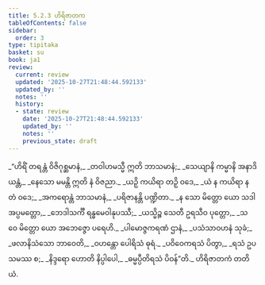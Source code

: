 ```yaml
---
title: 5.2.3 ဟိရိဇာတက
tableOfContents: false
sidebar:
  order: 3
type: tipitaka
basket: su
book: ja1
review:
  current: review
  updated: '2025-10-27T21:48:44.592133'
  updated_by: ''
  notes: ''
  history:
  - state: review
    date: '2025-10-27T21:48:44.592133'
    updated_by: ''
    notes: ''
    previous_state: draft
---
```



<ReviewStatus review={frontmatter.review} showDetails={true} />

<HypothesisAnnotation frontmatter={frontmatter} />

<DynamicBreadcrumb />

<Division number="70" book="ja1" e="ch" v="22" p="128">

<Paragraph number="1229" type="verses" book="ja1">
_“ဟိရိံ တရန္တံ ဝိဇိဂုစ္ဆမာနံ,_  
_တဝါဟမသ္မီ ဣတိ ဘာသမာနံ;_  
_သေယျာနိ ကမ္မာနိ အနာဒိယန္တံ,_  
_နေသော မမန္တိ ဣတိ နံ ဝိဇညာ._  

</Paragraph>

</Division>
<Division number="71" book="ja1" e="ch" v="22" p="128">

<Paragraph number="1230" type="verses" book="ja1">
_ယဉှိ ကယိရာ တဉှိ ဝဒေ,_  
_ယံ န ကယိရာ န တံ ဝဒေ;_  
_အကရောန္တံ ဘာသမာနံ,_  
_ပရိဇာနန္တိ ပဏ္ဍိတာ._  

</Paragraph>

</Division>
<Division number="72" book="ja1" e="ch" v="22" p="129">

<Paragraph number="1231" type="verses" book="ja1">
_န သော မိတ္တော ယော သဒါ အပ္ပမတ္တော,_  
_ဘေဒါသင်္ကီ ရန္ဓမေဝါနုပဿီ;_  
_ယသ္မိဉ္စ သေတီ ဥရသီဝ ပုတ္တော,_  
_သ ဝေ မိတ္တော ယော အဘေဇ္ဇော ပရေဟိ._  

</Paragraph>

</Division>
<Division number="73" book="ja1" e="ch" v="22" p="129">

<Paragraph number="1232" type="verses" book="ja1">
_ပါမောဇ္ဇကရဏံ ဌာနံ,_  
_ပသံသာဝဟနံ သုခံ;_  
_ဖလာနိသံသော ဘာဝေတိ,_  
_ဝဟန္တော ပေါရိသံ ဓုရံ._  

</Paragraph>

</Division>
<Division number="74" book="ja1" e="ch" v="22" p="129">

<Paragraph number="1233" type="verses" book="ja1">
_ပဝိဝေကရသံ ပိတွာ,_  
_ရသံ ဥပသမဿ စ;_  
_နိဒ္ဒရော ဟောတိ နိပ္ပါပေါ,_  
_ဓမ္မပ္ပီတိရသံ ပိဝန်”တိ._  


</Paragraph>
</Division>

<Paragraph number="1234" type="center" book="ja1">
ဟိရိဇာတကံ တတိယံ.
</Paragraph>